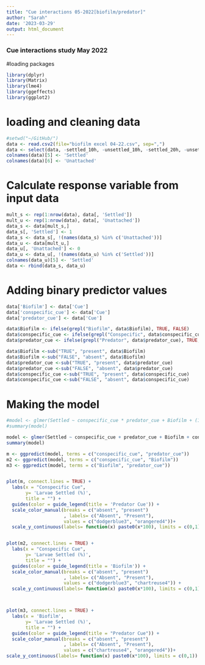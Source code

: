 ```yaml
---
title: "Cue interactions 05-2022[biofilm/predator]"
author: "Sarah"
date: '2023-03-29'
output: html_document
---
```



### Cue interactions study May 2022
  
  
#loading packages 


```r
library(dplyr)
library(Matrix)
library(lme4)
library(ggeffects)
library(ggplot2)
```
# loading and cleaning data

```r
#setwd("~/GitHub/")
data <- read.csv2(file="biofilm excel 04-22.csv", sep=",")
data <- select(data, -settled_10h, -unsettled_10h, -settled_20h, -unsettled_20h)
colnames(data)[5] <- 'Settled'
colnames(data)[6] <- 'Unattached'
```

# Calculate response variable from input data

```r
mult_s <- rep(1:nrow(data), data[, 'Settled'])
mult_u <- rep(1:nrow(data), data[, 'Unattached'])
data_s <- data[mult_s,]
data_s[, 'Settled'] <- 1
data_s <- data_s[, !(names(data_s) %in% c('Unattached'))]
data_u <- data[mult_u,]
data_u[, 'Unattached'] <- 0
data_u <- data_u[, !(names(data_u) %in% c('Settled'))]
colnames(data_u)[5] <- 'Settled'
data <- rbind(data_s, data_u)
```


# Adding binary predictor values

```r
data['Biofilm'] <- data['Cue']
data['conspecific_cue'] <- data['Cue']
data['predator_cue'] <- data['Cue']

data$Biofilm <- ifelse(grepl("Biofilm", data$Biofilm), TRUE, FALSE)
data$conspecific_cue <- ifelse(grepl("Conspecific", data$conspecific_cue), TRUE, FALSE)
data$predator_cue <- ifelse(grepl("Predator", data$predator_cue), TRUE, FALSE)

data$Biofilm <-sub("TRUE", "present", data$Biofilm)
data$Biofilm <-sub("FALSE", "absent", data$Biofilm)
data$predator_cue <-sub("TRUE", "present", data$predator_cue)
data$predator_cue <-sub("FALSE", "absent", data$predator_cue)
data$conspecific_cue <-sub("TRUE", "present", data$conspecific_cue)
data$conspecific_cue <-sub("FALSE", "absent", data$conspecific_cue)
```

# Making the model 

```r
#model <- glmer(Settled ~ conspecific_cue * predator_cue + Biofilm + (1 | Larvae.age), data = data, family = binomial)
#summary(model)

model <- glmer(Settled ~ conspecific_cue + predator_cue + Biofilm + conspecific_cue:predator_cue + conspecific_cue:Biofilm + predator_cue:Biofilm + (1 | Larvae.age), data = data, family = binomial)
summary(model)
```


```r
m <- ggpredict(model, terms = c("conspecific_cue", "predator_cue"))
m2 <- ggpredict(model, terms = c("conspecific_cue", "Biofilm"))
m3 <- ggpredict(model, terms = c("Biofilm", "predator_cue"))


plot(m, connect.lines = TRUE) + 
  labs(x = "Conspecific Cue", 
       y= 'Larvae Settled (%)',
       title = "") +
  guides(color = guide_legend(title = 'Predator Cue')) +
  scale_color_manual(breaks = c("absent", "present")
                     , labels= c("Absent", "Present"),
                     values = c("dodgerblue3", "orangered4"))+
  scale_y_continuous(labels= function(x) paste0(x*100), limits = c(0,1))


plot(m2, connect.lines = TRUE) +
  labs(x = "Conspecific Cue", 
       y= 'Larvae Settled (%)',
       title = "") +
  guides(color = guide_legend(title = 'Biofilm')) +
  scale_color_manual(breaks = c("absent", "present")
                     , labels= c("Absent", "Present"),
                     values = c("dodgerblue3", "chartreuse4")) +
  scale_y_continuous(labels= function(x) paste0(x*100), limits = c(0,1))



plot(m3, connect.lines = TRUE) +
  labs(x = 'Biofilm', 
       y= 'Larvae Settled (%)',
       title = "") +
  guides(color = guide_legend(title = "Predator Cue")) +
  scale_color_manual(breaks = c("absent", "present")
                     , labels= c("Absent", "Present"),
                     values = c("chartreuse4", "orangered4"))+
scale_y_continuous(labels= function(x) paste0(x*100), limits = c(0,1))
```
